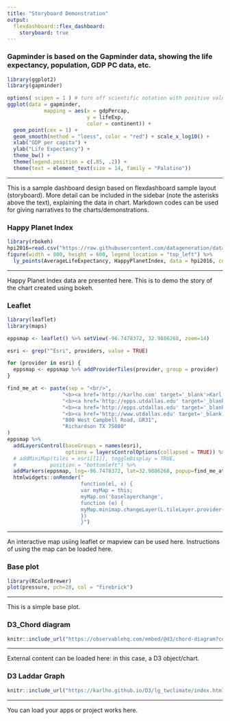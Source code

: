 ```yaml
---
title: "Storyboard Demonstration"
output: 
  flexdashboard::flex_dashboard:
    storyboard: true
---
```


### Gapminder is based on the Gapminder data, showing the life expectancy, population, GDP PC data, etc.



```r
library(ggplot2)
library(gapminder)

options( scipen = 1 ) # turn off scientific notation with positive value
ggplot(data = gapminder,
            mapping = aes(x = gdpPercap,
                          y = lifeExp, 
                          color = continent)) + 
  geom_point(cex = 1) +
  geom_smooth(method = "loess", color = "red") + scale_x_log10() + 
  xlab("GDP per capita") +
  ylab("Life Expectancy") +
  theme_bw() +
  theme(legend.position = c(.85, .2)) +
  theme(text = element_text(size = 14, family = "Palatino"))

```
   
*** 

This is a sample dashboard design based on flexdashboard sample layout (storyboard).  More detail can be included in the sidebar (note the asterisks above the text), explaining the data in chart.  Markdown codes can be used for giving narratives to the charts/demonstrations.

### Happy Planet Index 

```r
library(rbokeh)
hpi2016=read.csv("https://raw.githubusercontent.com/datageneration/datavisualization/master/data/hpi2016all.csv")
figure(width = 800, height = 600, legend_location = "top_left") %>%
  ly_points(AverageLifeExpectancy, HappyPlanetIndex, data = hpi2016, color = Region, glyph = Region, size = 5, hover = list(Country, GDPPC))

```

*** 
Happy Planet Index data are presented here. This is to demo the story of the chart created using bokeh.

### Leaflet 

```r
library(leaflet)
library(maps)

eppsmap <- leaflet() %>% setView(-96.7478372, 32.9886268, zoom=14)

esri <- grep("^Esri", providers, value = TRUE)

for (provider in esri) {
  eppsmap <- eppsmap %>% addProviderTiles(provider, group = provider)
}

find_me_at <- paste(sep = "<br/>",
                  "<b><a href='http://karlho.com' target='_blank'>Karl Ho </a></b>",
                  "<b><a href='http://epps.utdallas.edu' target='_blank'>School of Economic, </a></b>",
                  "<b><a href='http://epps.utdallas.edu' target='_blank'>Political and Policy Sciences</a></b>",
                  "<b><a href='http://www.utdallas.edu' target='_blank'>University of Texsa at Dallas</a></b>",
                  "800 West Campbell Road, GR31",
                  "Richardson TX 75080"
)
eppsmap %>%
  addLayersControl(baseGroups = names(esri),
                   options = layersControlOptions(collapsed = TRUE)) %>%
  # addMiniMap(tiles = esri[[1]], toggleDisplay = TRUE,
  #           position = "bottomleft") %>%
  addMarkers(eppsmap, lng=-96.7478372, lat=32.9886268, popup=find_me_at)  %>%
  htmlwidgets::onRender("
                        function(el, x) {
                        var myMap = this;
                        myMap.on('baselayerchange',
                        function (e) {
                        myMap.minimap.changeLayer(L.tileLayer.provider(e.name));
                        })
                        }")
```

*** 
An interactive map usiing leaflet or mapview can be used here.  Instructions of using the map can be loaded here. 

### Base plot 

```r
library(RColorBrewer)
plot(pressure, pch=20, col = "firebrick")

```

*** 

This is a simple base plot.

### D3_Chord diagram

```r
knitr::include_url("https://observablehq.com/embed/@d3/chord-diagram?cells=chart", height = "600")
```


***

External content can be loaded here: in this case, a D3 object/chart.


### D3 Laddar Graph


```r
knitr::include_url("https://karlho.github.io/D3/lg_twclimate/index.html", height = "600")
```

*** 

You can load your apps or project works here.